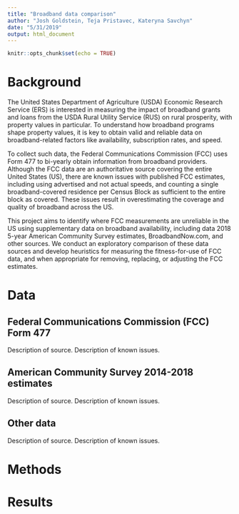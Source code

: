 ```yaml
---
title: "Broadband data comparison"
author: "Josh Goldstein, Teja Pristavec, Kateryna Savchyn"
date: "5/31/2019"
output: html_document
---
```


```r
knitr::opts_chunk$set(echo = TRUE)
```

# Background
The United States Department of Agriculture (USDA) Economic Research Service (ERS) is interested in measuring the impact of broadband grants and loans from the USDA Rural Utility Service (RUS) on rural prosperity, with property values in particular. To understand how broadband programs shape property values, it is key to obtain valid and reliable data on broadband-related factors like availability, subscription rates, and speed. 

To collect such data, the Federal Communications Commission (FCC) uses Form 477 to bi-yearly obtain information from broadband providers. Although the FCC data are an authoritative source covering the entire United States (US), there are known issues with published FCC estimates, including using advertised and not actual speeds, and counting a single broadband-covered residence per Census Block as sufficient to the entire block as covered. These issues result in overestimating the coverage and quality of broadband across the US. 

This project aims to identify where FCC measurements are unreliable in the US using supplementary data on broadband availability, including data 2018 5-year American Community Survey estimates, BroadbandNow.com, and other sources. We conduct an exploratory comparison of these data sources and develop heuristics for measuring the fitness-for-use of FCC data, and when appropriate for removing, replacing, or adjusting the FCC estimates.

# Data

## Federal Communications Commission (FCC) Form 477
Description of source. Description of known issues.

## American Community Survey 2014-2018 estimates
Description of source. Description of known issues.

## Other data
Description of source. Description of known issues.

# Methods

# Results